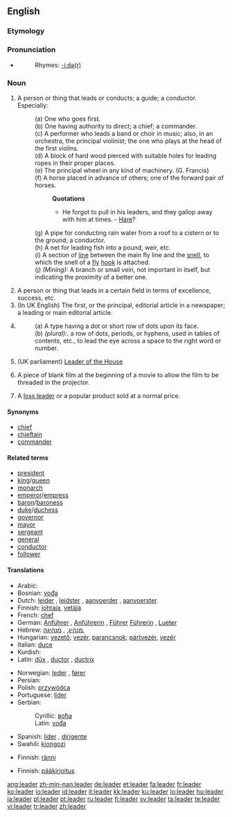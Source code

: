 {{wikipedia|dab=leader (disambiguation)}}
==English==

{{webster}}

===Etymology===
{{suffix|lead|er}}

===Pronunciation===
* {{audio|en-us-leader.ogg|Audio (US)}}
*: Rhymes: [[Rhymes:English:-iːdə(r)|-iːdə(r)]]

===Noun===
{{en-noun}}

# A person or thing that leads or conducts; a guide; a conductor. Especially:
#: (a) One who goes first.
#: (b) One having authority to direct; a chief; a commander.
#: (c) {{music}} A performer who leads a band or choir in music; also, in an orchestra, the principal violinist; the one who plays at the head of the first violins.
#: (d) {{nautical}} A block of hard wood pierced with suitable holes for leading ropes in their proper places.
#: (e) {{engineering}} {{obsolete}} The principal wheel in any kind of machinery. (G. Francis)
#: (f) A horse placed in advance of others; one of the forward pair of horses.
#:: '''Quotations'''
#::* He forgot to pull in his leaders, and they gallop away with him at times. - [[Hare]]?
#: (g) A pipe for conducting rain water from a roof to a cistern or to the ground; a conductor.
#: (h) {{context|fishing}} A net for leading fish into a pound, weir, etc.
#: (i) {{context|fishing}} A section of [[line]] between the main fly line and the [[snell]], to which the snell of a [[fly]] [[hook]] is attached.
#: (j) ''(Mining):'' A branch or small vein, not important in itself, but indicating the proximity of a better one.
# A person or thing that leads in a certain field in terms of excellence, success, etc.
# (In UK English) The first, or the principal, editorial article in a newspaper; a leading or main editorial article.
# {{printing}}
#: (a) A type having a dot or short row of dots upon its face.
#: (b) ''(plural):''. a row of dots, periods, or hyphens, used in tables of contents, etc., to lead the eye across a space to the right word or number.
# (UK parliament) [[Leader of the House]]
# {{film}} A piece of blank film at the beginning of a movie to allow the film to be threaded in the projector.
# A [[loss leader]] or a popular product sold at a normal price.
{{rfc}}

====Synonyms====
* [[chief]]
* [[chieftain]]
* [[commander]]

====Related terms====
<!--Common Leader titles-->
<!-- I wonder whether these terms would better fit into a category, instead of being listed here. --Dan -->
* [[president]]
* [[king]]/[[queen]]
* [[monarch]]
* [[emperor]]/[[empress]]
* [[baron]]/[[baroness]]
* [[duke]]/[[duchess]]
* [[governor]]
* [[mayor]]
* [[sergeant]]
* [[general]]
* [[conductor]]
* [[follower]] <!-- A spouse, so to speak. -->

====Translations====
{{trans-top|one having authority}}
* Arabic: {{Arab|[[القائد]], [[زعيم]]}}
* Bosnian: [[vođa]] {{m}}
* Dutch: [[leider]] {{m}}, [[leidster]] {{f}}, [[aanvoerder]] {{m}}, [[aanvoerster]] {{f}}
* Finnish: [[johtaja]], [[vetäjä]]
* French: [[chef]] {{m}}
* German: [[Anführer]] {{m}}, [[Anführerin]] {{f}}, [[Führer]] {{m}} [[Führerin]] {{f}}, [[Lueter]]
* Hebrew: [[מנהיג]], {{m}}, [[מנהיגה]], {{f}}
* Hungarian: [[vezető]]; [[vezér]], [[parancsnok]]; [[pártvezér]], [[vezér]]
* Italian: [[duce]] {{m}}
* Kurdish: {{KUchar|[[سه‌رۆک]]}}
* Latin: [[dux|dūx]] {{m}}, [[ductor]] {{m}}, [[ductrix]] {{f}}
{{trans-mid}}
* Norwegian: [[leder]] {{m}}, [[fører]] {{m}}
* Persian: {{fa-Arab|[[رهبر]]}}
* Polish: [[przywódca]] {{m}}
* Portuguese: [[líder]] {{m}}
* Serbian:
*: Cyrillic: [[вођа]] {{m}}
*: Latin: [[vođa]] {{m}}
* Spanish: [[líder]] {{m|f}}, [[dirigente]] {{m}}
* Swahili: [[kiongozi]]
{{trans-bottom}}

{{trans-top|pipe to conduct water from the roof}}
* Finnish: [[ränni]]
{{trans-mid}}
{{trans-bottom}}

{{trans-top|principal article in a newspaper}}
* Finnish: [[pääkirjoitus]]
{{trans-mid}}
{{trans-bottom}}

[[ang:leader]]
[[zh-min-nan:leader]]
[[de:leader]]
[[et:leader]]
[[fa:leader]]
[[fr:leader]]
[[ko:leader]]
[[io:leader]]
[[id:leader]]
[[it:leader]]
[[kk:leader]]
[[ku:leader]]
[[lo:leader]]
[[hu:leader]]
[[ja:leader]]
[[pl:leader]]
[[pt:leader]]
[[ru:leader]]
[[fi:leader]]
[[sv:leader]]
[[ta:leader]]
[[te:leader]]
[[vi:leader]]
[[tr:leader]]
[[zh:leader]]